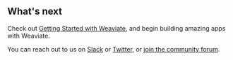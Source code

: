 ## What's next

Check out [Getting Started with Weaviate](/developers/weaviate/quickstart), and begin building amazing apps with Weaviate.

You can reach out to us on [Slack](https://weaviate.io/slack) or [Twitter](https://twitter.com/weaviate_io), or [join the community forum](https://forum.weaviate.io).


